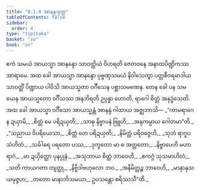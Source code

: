 ```yaml
---
title: "8.1.4 အာနန္ဒသုတ္တ"
tableOfContents: false
sidebar:
  order: 4
type: "tipitaka"
basket: "su"
book: "sn"
---
```



<DynamicBreadcrumb />

<Division number="212" book="sn" e="ch" v="18" p="309">

<Paragraph number="1317" book="sn">
ဧကံ သမယံ အာယသ္မာ အာနန္ဒော သာဝတ္ထိယံ ဝိဟရတိ ဇေတဝနေ အနာထပိဏ္ဍိကဿ အာရာမေ. အထ ခေါ အာယသ္မာ အာနန္ဒော ပုဗ္ဗဏှသမယံ နိဝါသေတွာ ပတ္တစီဝရမာဒါယ သာဝတ္ထိံ ပိဏ္ဍာယ ပါဝိသိ အာယသ္မတာ ဝင်္ဂီသေန ပစ္ဆာသမဏေန. တေန ခေါ ပန သမယေန အာယသ္မတော ဝင်္ဂီသဿ အနဘိရတိ ဥပ္ပန္နာ ဟောတိ, ရာဂေါ စိတ္တံ အနုဒ္ဓံသေတိ. အထ ခေါ အာယသ္မာ ဝင်္ဂီသော အာယသ္မန္တံ အာနန္ဒံ ဂါထာယ အဇ္ဈဘာသိ—
</Paragraph>

<Paragraph number="1318" type="verses" book="sn">
_“ကာမရာဂေန ဍယှာမိ,_  
_စိတ္တံ မေ ပရိဍယှတိ;_  
_သာဓု နိဗ္ဗာပနံ ဗြူဟိ,_  
_အနုကမ္ပာယ ဂေါတမာ”တိ._  

</Paragraph>

<Paragraph number="1319" type="verses" book="sn">
_“သညာယ ဝိပရိယေသာ,_  
_စိတ္တံ တေ ပရိဍယှတိ;_  
_နိမိတ္တံ ပရိဝဇ္ဇေဟိ,_  
_သုဘံ ရာဂူပသံဟိတံ._  

</Paragraph>

<Paragraph number="1320" type="verses" book="sn">
_သင်္ခါရေ ပရတော ပဿ,_  
_ဒုက္ခတော မာ စ အတ္တတော;_  
_နိဗ္ဗာပေဟိ မဟာရာဂံ,_  
_မာ ဍယှိတ္ထော ပုနပ္ပုနံ._  

</Paragraph>

<Paragraph number="1321" type="verses" book="sn">
_အသုဘာယ စိတ္တံ ဘာဝေဟိ,_  
_ဧကဂ္ဂံ သုသမာဟိတံ;_  
_သတိ ကာယဂတာ တျတ္ထု,_  
_နိဗ္ဗိဒါဗဟုလော ဘဝ._  

</Paragraph>

<Paragraph number="1322" type="verses" book="sn">
_အနိမိတ္တဉ္စ ဘာဝေဟိ,_  
_မာနာနုသယမုဇ္ဇဟ;_  
_တတော မာနာဘိသမယာ,_  
ဥပသန္တော စရိဿသီ”တိ._
</Paragraph>
</Division>